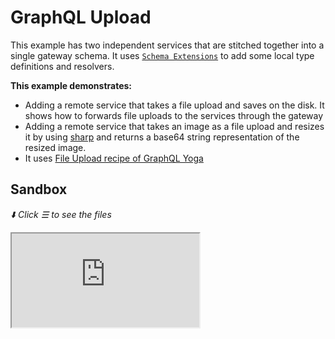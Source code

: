 # GraphQL Upload

This example has two independent services that are stitched together into a single gateway schema.
It uses [`Schema Extensions`](/docs/approaches/schema-extensions) to add some local type definitions
and resolvers.

**This example demonstrates:**

- Adding a remote service that takes a file upload and saves on the disk. It shows how to forwards
  file uploads to the services through the gateway
- Adding a remote service that takes an image as a file upload and resizes it by using
  [sharp](https://www.npmjs.com/package/sharp) and returns a base64 string representation of the
  resized image.
- It uses
  [File Upload recipe of GraphQL Yoga](https://the-guild.dev/graphql/yoga-server/docs/features/file-uploads)

## Sandbox

_⬇️ Click ☰ to see the files_

<iframe
  src="https://codesandbox.io/embed/github/ardatan/schema-stitching/tree/master/examples/graphql-upload?codemirror=1&fontsize=14&initialpath=/graphql&theme=dark"
  className="mt-6 w-full h-[500px] rounded-md"
  title="graphql-upload"
  allow="geolocation; microphone; camera; midi; vr; accelerometer; gyroscope; payment; ambient-light-sensor; encrypted-media; usb"
  sandbox="allow-forms allow-modals allow-popups allow-presentation allow-same-origin allow-scripts"
/>

> You can also see the project on GitHub
> [here](https://github.com/ardatan/schema-stitching/tree/master/examples/graphql-upload).

The following services are available for interactive queries:

- **Stitched gateway:** listening on 4000/graphql
- Upload Files subservice\_: listening on 4001/graphql
- Resize Images subservice\_: listening on 4002/graphql

## Summary

Visit the stitched gateway and try running the following query:

```graphql
query {
  readFile(name: "yoga.png") {
    name
    type
    resizedBase64(width: 720, height: 405)
  }
}
```

In this example query, `readFile` of **Upload Files** subservice is called to read the file from the
disk and `resizedBase64` of **Resize Images** subservice is called to resize the image. In our
additional resolver we take `base64` representation of the file from the **Upload Files** subservice
and pass it to the **Resize Images** subservice like below;

> Created `file` object is passed to **Resize Images** as a file upload under the hood;

```ts
    resolvers: {
      FileEntry: {
        resizedBase64: {
          // We ask required fields to create a `File` instance
          selectionSet: `{ name type base64 }`,
          resolve(
            { name, type, base64 }: { name: string; type: string; base64: string },
            { width, height },
            context,
            info
          ) {
            if (!type.startsWith('image/')) {
                throw new GraphQLError('File is not an image');
            }
            const buffer = Buffer.from(base64, 'base64');
            const file = new File([buffer], name, { type });
            return delegateToSchema({
              schema: resizeImagesSubschema,
              fieldName: 'resizeImage',
              args: {
                file,
                width,
                height,
              },
              context,
              info,
            });
          },
        },
      },
    },
```

## Upload a File from the gateway

Run the following command from the terminal to upload the file `file.txt`. To learn more, visit
[graphql-multipart-request-spec](https://github.com/jaydenseric/graphql-multipart-request-spec)

```bash
curl localhost:4000/graphql \
  -F operations='{ "query": "mutation($file: File!) { uploadFile(input: $file) { name type text } }", "variables": { "file": null } }' \
  -F map='{ "0": ["variables.file"] }' \
  -F 0=@graphql-upload/file.txt

# output
# {"data":{"uploadFile":{"filename":"file.txt","mimetype":"text/plain","text":"test file but not image\n"}}}
```
